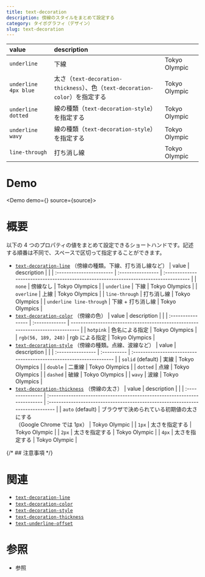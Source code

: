 ```yaml
---
title: text-decoration
description: 傍線のスタイルをまとめて設定する
category: タイポグラフィ（デザイン）
slug: text-decoration
---
```



| value                | description                                                                  |                                                                                 |
| :------------------- | :--------------------------------------------------------------------------- | :------------------------------------------------------------------------------ |
| `underline`          | 下線                                                                         | <span className="underline">Tokyo Olympic</span>                                |
| `underline 4px blue` | 太さ（`text-decoration-thickness`）、色（`text-decoration-color`）を指定する | <span className="underline decoration-[blue] decoration-4">Tokyo Olympic</span> |
| `underline dotted`   | 線の種類（`text-decoration-style`）を指定する                                | <span className="underline decoration-dotted">Tokyo Olympic</span>              |
| `underline wavy`     | 線の種類（`text-decoration-style`）を指定する                                | <span className="underline decoration-wavy">Tokyo Olympic</span>                |
| `line-through`       | 打ち消し線                                                                   | <span className="line-through">Tokyo Olympic</span>                             |

# Demo

<Demo demo={<Preview />} source={source}>
  <Snippet />
</Demo>

# 概要

以下の 4 つのプロパティの値をまとめて設定できるショートハンドです。記述する順番は不同で、スペースで区切って指定することができます。

- [`text-decoration-line`](/text-decoration-line) <span className="text-sm text-twhite-100">（傍線の種類。下線、打ち消し線など）</span>
  | value | description | |
  | :----------------------- | :---------------- | :------------------------------------------------------------------------------------ |
  | `none` | 傍線なし | <span>Tokyo Olympics</span> |
  | `underline` | 下線 | <span className="underline">Tokyo Olympics</span> |
  | `overline` | 上線 | <span className="overline">Tokyo Olympics</span> |
  | `line-through` | 打ち消し線 | <span className="line-through">Tokyo Olympics</span> |
  | `underline line-through` | 下線 + 打ち消し線 | <span className="[text-decoration-line:underline_line-through]">Tokyo Olympics</span> |
- [`text-decoration-color`](/text-decoration-color) <span className="text-sm text-twhite-100">（傍線の色）</span>
  | value | description | |
  | :---------------- | :------------- | ------------------------------------------------------------------------------ |
  | `hotpink` | 色名による指定 | <span className="underline decoration-[hotpink]">Tokyo Olympics</span> |
  | `rgb(56, 189, 248)` | rgb による指定 | <span className="underline decoration-[rgb(56_189_248)]">Tokyo Olympics</span> |
- [`text-decoration-style`](/text-decoration-style) <span className="text-sm text-twhite-100">（傍線の種類。点線、波線など）</span>
  | value | description | |
  | :---------------- | :---------- | :------------------------------------------------------------------ |
  | `solid` (default) | 実線 | <span className="underline">Tokyo Olympics</span> |
  | `double` | 二重線 | <span className="underline decoration-double">Tokyo Olympics</span> |
  | `dotted` | 点線 | <span className="underline decoration-dotted">Tokyo Olympics</span> |
  | `dashed` | 破線 | <span className="underline decoration-dashed">Tokyo Olympics</span> |
  | `wavy` | 波線 | <span className="underline decoration-wavy">Tokyo Olympics</span> |
- [`text-decoration-thickness`](/text-decoration-thickness) <span className="text-sm text-twhite-100">（傍線の太さ）</span>
  | value | description | |
  | :--------------- | :------------------------------------------------------------------------ | :----------------------------------------------------------------------------- |
  | `auto` (default) | ブラウザで決められている初期値の太さにする<br/>（Google Chrome では 1px） | <span className="underline">Tokyo Olympic</span> |
  | `1px` | 太さを指定する | <span className="underline decoration-solid decoration-1">Tokyo Olympic</span> |
  | `2px` | 太さを指定する | <span className="underline decoration-2">Tokyo Olympic</span> |
  | `4px` | 太さを指定する | <span className="underline decoration-4">Tokyo Olympic</span> |

{/* ## 注意事項 */}

# 関連

- [`text-decoration-line`](/text-decoration-line)
- [`text-decoration-color`](/text-decoration-color)
- [`text-decoration-style`](/text-decoration-style)
- [`text-decoration-thickness`](/text-decoration-thickness)
- [`text-underline-offset`](/text-underline-offset)

# 参照

- 参照
